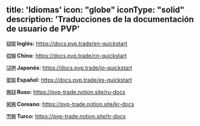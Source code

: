 title: 'Idiomas'
icon: "globe"
iconType: "solid"
description: 'Traducciones de la documentación de usuario de PVP'
---
**🇺🇸 Inglés:** https://docs.pvp.trade/en-quickstart

**🇨🇳 Chino:** https://docs.pvp.trade/cn-quickstart

**🇯🇵 Japonés:** https://docs.pvp.trade/jp-quickstart

**🇪🇸 Español:** https://docs.pvp.trade/es-quickstart

**🇷🇺 Ruso:** https://pvp-trade.notion.site/ru-docs

**🇰🇷 Coreano:** https://pvp-trade.notion.site/kr-docs

**🇹🇷 Turco:** https://pvp-trade.notion.site/tr-docs